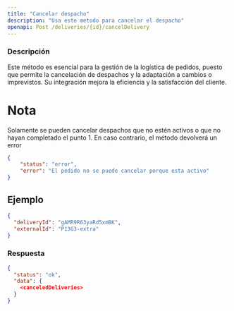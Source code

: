 ```yaml
---
title: "Cancelar despacho"
description: "Usa este metodo para cancelar el despacho"
openapi: Post /deliveries/{id}/cancelDelivery
---
```


### Descripción

Este método es esencial para la gestión de la logística de pedidos, puesto que permite la cancelación de despachos y la adaptación a cambios o imprevistos. Su integración mejora la eficiencia y la satisfacción del cliente.

# Nota 
Solamente se pueden cancelar despachos que no estén activos o que no hayan completado el punto 1. En caso contrario, el método devolverá un error
```json
{
    "status": "error",
    "error": "El pedido no se puede cancelar porque esta activo"
}
```

## Ejemplo

```json
{
  "deliveryId": "gAMR9R63yaRd5xmBK",
  "externalId": "P13G3-extra"
}
```
### Respuesta
```json
{
  "status": "ok",
  "data": {
    <canceledDeliveries>
  }
}
```